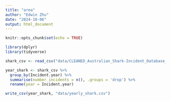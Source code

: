 ```yaml
---
title: "area"
author: "Edwin Zhu"
date: "2024-10-06"
output: html_document
---
```


```r
knitr::opts_chunk$set(echo = TRUE)
```


```r
library(dplyr)
library(tidyverse)
```

```r
shark_csv <- read_csv("data/CLEANED_Australian_Shark-Incident_Database_Public_Version.csv")
```

```r
year_shark <- shark_csv %>%
  group_by(Incident.year) %>%
  summarise(number_incidents = n(), .groups = 'drop') %>%
  rename(year = Incident.year)

```

```r

write_csv(year_shark, "data/yearly_shark.csv")

```





